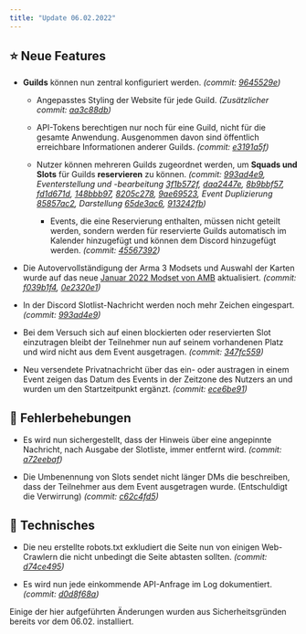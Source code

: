 ```yaml
---
title: "Update 06.02.2022"
---
```


## ⭐ Neue Features

* **Guilds** können nun zentral konfiguriert werden. _(commit: [9645529e](https://github.com/Alf-Melmac/slotbotServer/commit/9645529e5f4fcc277184cf0a9c4d5c7df5465d04))_

  * Angepasstes Styling der Website für jede Guild. _(Zusätzlicher commit: [aa3c88db](https://github.com/Alf-Melmac/slotbotServer/commit/aa3c88db8790def03fa6e4c740a4c77d259e2a29))_

  * API-Tokens berechtigen nur noch für eine Guild, nicht für die gesamte Anwendung. Ausgenommen davon sind öffentlich erreichbare Informationen anderer Guilds. _(commit: [e3191a5f](https://github.com/Alf-Melmac/slotbotServer/commit/e3191a5f9e0176130ce4da32b9d640b58b21d0bc))_

  * Nutzer können mehreren Guilds zugeordnet werden, um **Squads und Slots** für Guilds **reservieren** zu können. _(commit: [993ad4e9](https://github.com/Alf-Melmac/slotbotServer/commit/993ad4e910ec16fd5e23f5d81b504d8758f37409), Eventerstellung und -bearbeitung [3f1b572f](https://github.com/Alf-Melmac/slotbotServer/commit/3f1b572f5f7b4061f20cf0152403e048dfb22492), [daa2447e](https://github.com/Alf-Melmac/slotbotServer/commit/daa2447e09b6dc8ef4df679c90a00477e99e9788), [8b9bbf57](https://github.com/Alf-Melmac/slotbotServer/commit/8b9bbf57383298964297da7fc00cd14248b6a723), [fd1d671d](https://github.com/Alf-Melmac/slotbotServer/commit/fd1d671d1105e5f5088d16f66caba4beea40e310), [148bbb97](https://github.com/Alf-Melmac/slotbotServer/commit/148bbb97b36c250675280f560794394bd7b3030c), [8205c278](https://github.com/Alf-Melmac/slotbotServer/commit/8205c278720965d8a3a4bbf69bbe31370d42dc7b), [9ae69523](https://github.com/Alf-Melmac/slotbotServer/commit/9ae69523f18e6a94577dfd910189fc361da03fbe), Event Duplizierung [85857ac2](https://github.com/Alf-Melmac/slotbotServer/commit/85857ac2f0f65df1c2a5023c7f654eb283e2e241), Darstellung [65de3ac6](https://github.com/Alf-Melmac/slotbotServer/commit/65de3ac6a97b85c7c28252bec6fd8a9ee76bca4f), [913242fb](https://github.com/Alf-Melmac/slotbotServer/commit/913242fb1f47d5158cf811fdf5e63670da7c8cbf))_

    * Events, die eine Reservierung enthalten, müssen nicht geteilt werden, sondern werden für reservierte Guilds automatisch im Kalender hinzugefügt und können dem Discord hinzugefügt werden. _(commit: [45567392](https://github.com/Alf-Melmac/slotbotServer/commit/455673925ec872b8af9a2b2ed45a87c28424b640))_

* Die Autovervollständigung der Arma 3 Modsets und Auswahl der Karten wurde auf das neue [Januar 2022 Modset von AMB](https://wiki.armamachtbock.de/de/Spieler/Mitmachen/Modset) aktualisiert. _(commit: [f039b1f4](https://github.com/Alf-Melmac/slotbotServer/commit/f039b1f4bc118c964a15ba1b7c98db01d1556537), [0e2320e1](https://github.com/Alf-Melmac/slotbotServer/commit/0e2320e1935e414be6cee842b70a53e670eacd17))_

* In der Discord Slotlist-Nachricht werden noch mehr Zeichen eingespart. _(commit: [993ad4e9](https://github.com/Alf-Melmac/slotbotServer/commit/993ad4e910ec16fd5e23f5d81b504d8758f37409))_

* Bei dem Versuch sich auf einen blockierten oder reservierten Slot einzutragen bleibt der Teilnehmer nun auf seinem vorhandenen Platz und wird nicht aus dem Event ausgetragen. _(commit: [347fc559](https://github.com/Alf-Melmac/slotbotServer/commit/347fc559a54e1d61c7cd38648f69b972f950dbff))_

* Neu versendete Privatnachricht über das ein- oder austragen in einem Event zeigen das Datum des Events in der Zeitzone des Nutzers an und wurden um den Startzeitpunkt ergänzt. _(commit: [ece6be91](https://github.com/Alf-Melmac/slotbotServer/commit/ece6be91e692369a94e8ca51bf575175c1a12137))_

## 🐞 Fehlerbehebungen

* Es wird nun sichergestellt, dass der Hinweis über eine angepinnte Nachricht, nach Ausgabe der Slotliste, immer entfernt wird. _(commit: [a72eebaf](https://github.com/Alf-Melmac/slotbotServer/commit/a72eebaf44b4a7ae153c50397212df9ade163275))_

* Die Umbenennung von Slots sendet nicht länger DMs die beschreiben, dass der Teilnehmer aus dem Event ausgetragen wurde. (Entschuldigt die Verwirrung) _(commit: [c62c4fd5](https://github.com/Alf-Melmac/slotbotServer/commit/c62c4fd562b67418150ddd55603d04dad51a9f2c))_

## 🔨 Technisches

* Die neu erstellte robots.txt exkludiert die Seite nun von einigen Web-Crawlern die nicht unbedingt die Seite abtasten sollten. _(commit: [d74ce495](https://github.com/Alf-Melmac/slotbotServer/commit/d74ce495ef4faaeaec6107468fc24e292fbd5e8f))_

* Es wird nun jede einkommende API-Anfrage im Log dokumentiert. _(commit: [d0d8f68a](https://github.com/Alf-Melmac/slotbotServer/commit/d0d8f68a633936f6297b83df27e19ec58cbeb730))_

<Info>
	Einige der hier aufgeführten Änderungen wurden aus Sicherheitsgründen bereits vor dem 06.02. installiert.
</Info>
